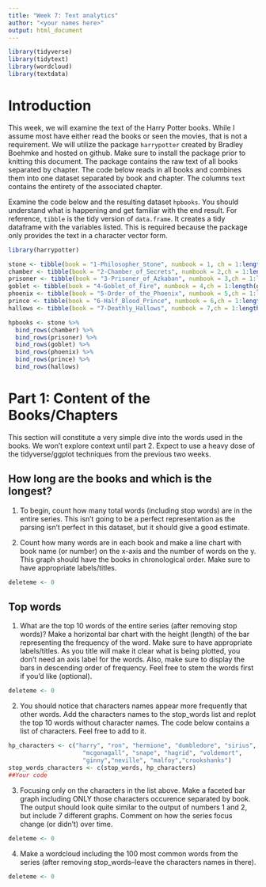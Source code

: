 ```yaml
---
title: "Week 7: Text analytics"
author: "<your names here>"
output: html_document
---
```


```r
library(tidyverse)
library(tidytext)
library(wordcloud)
library(textdata)
```

# Introduction

This week, we will examine the text of the Harry Potter books.  While I assume most have either read the books or seen the movies, that is not a requirement.  We will utilize the package `harrypotter` created by Bradley Boehmke and hosted on github.  Make sure to install the package prior to knitting this document. The package contains the raw text of all books separated by chapter.  The code below reads in all books and combines them into one dataset separated by book and chapter.  The columns `text` contains the entirety of the associated chapter.

Examine the code below and the resulting dataset `hpbooks`.  You should understand what is happening and get familiar with the end result.  For reference, `tibble` is the tidy version of `data.frame`.  It creates a tidy dataframe with the variables listed.  This is required because the package only provides the text in a character vector form.


```r
library(harrypotter)

stone <- tibble(book = "1-Philosopher_Stone", numbook = 1, ch = 1:length(philosophers_stone), text = philosophers_stone)
chamber <- tibble(book = "2-Chamber_of_Secrets", numbook = 2,ch = 1:length(chamber_of_secrets), text = chamber_of_secrets)
prisoner <- tibble(book = "3-Prisoner_of_Azkaban", numbook = 3,ch = 1:length(prisoner_of_azkaban), text = prisoner_of_azkaban)
goblet <- tibble(book = "4-Goblet_of_Fire", numbook = 4,ch = 1:length(goblet_of_fire), text = goblet_of_fire)
phoenix <- tibble(book = "5-Order_of_the_Phoenix", numbook = 5,ch = 1:length(order_of_the_phoenix), text = order_of_the_phoenix)
prince <- tibble(book = "6-Half_Blood_Prince", numbook = 6,ch = 1:length(half_blood_prince), text = half_blood_prince)
hallows <- tibble(book = "7-Deathly_Hallows", numbook = 7,ch = 1:length(deathly_hallows), text = deathly_hallows)

hpbooks <- stone %>%
  bind_rows(chamber) %>%
  bind_rows(prisoner) %>%
  bind_rows(goblet) %>%
  bind_rows(phoenix) %>%
  bind_rows(prince) %>%
  bind_rows(hallows) 
```


# Part 1: Content of the Books/Chapters

This section will constitute a very simple dive into the words used in the books.  We won't explore context until part 2.  Expect to use a heavy dose of the tidyverse/ggplot techniques from the previous two weeks.

## How long are the books and which is the longest?

1. To begin, count how many total words (including stop words) are in the entire series.  This isn't going to be a perfect representation as the parsing isn't perfect in this dataset, but it should give a good estimate.

2. Count how many words are in each book and make a line chart with book name (or number) on the x-axis and the number of words on the y.  This graph should have the books in chronological order.  Make sure to have appropriate labels/titles.  

```r
deleteme <- 0
```

## Top words

1. What are the top 10 words of the entire series (after removing stop words)?  Make a horizontal bar chart with the height (length) of the bar representing the frequency of the word.  Make sure to have appropriate labels/titles.  As you title will make it clear what is being plotted, you don't need an axis label for the words.  Also, make sure to display the bars in descending order of frequency.  Feel free to stem the words first if you'd like (optional).

```r
deleteme <- 0
```


2. You should notice that characters names appear more frequently that other words.  Add the characters names to the stop_words list and replot the top 10 words without character names.  The code below contains a list of characters.  Feel free to add to it.

```r
hp_characters <- c("harry", "ron", "hermione", "dumbledore", "sirius",
                     "mcgonagall", "snape", "hagrid", "voldemort",
                     "ginny","neville", "malfoy","crookshanks")
stop_words_characters <- c(stop_words, hp_characters)
##Your code

```

3. Focusing only on the characters in the list above. Make a faceted bar graph including ONLY those characters occurence separated by book.  The output should look quite similar to the output of numbers 1 and 2, but include 7 different graphs.  Comment on how the series focus change (or didn't) over time.
```r
deleteme <- 0
```

4. Make a wordcloud including the 100 most common words from the series (after removing stop_words--leave the characters names in there).  

```r
deleteme <- 0
```

